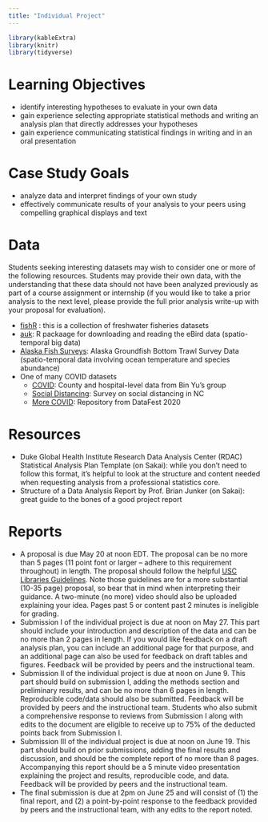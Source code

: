 ```yaml
---
title: "Individual Project"
---
```


```r
library(kableExtra)
library(knitr)
library(tidyverse)
```


# Learning Objectives

- identify interesting hypotheses to evaluate in your own data
- gain experience selecting appropriate statistical methods and writing an analysis plan that directly addresses your hypotheses
- gain experience communicating statistical findings in writing and in an oral presentation

# Case Study Goals

- analyze data and interpret findings of your own study 
- effectively communicate results of your analysis to your peers using compelling graphical displays and text



# Data 

Students seeking interesting datasets may wish to consider one or more of the following resources. Students may provide their own data, with the understanding that these data should not have been analyzed previously as part of a course assignment or internship (if you would like to take a prior analysis to the next level, please provide the full prior analysis write-up with your proposal for evaluation).

  - <a href="http://derekogle.com/fishR/packages#packages-of-data">fishR</a> : this is a collection of freshwater fisheries datasets
  - <a href="https://cornelllabofornithology.github.io/auk/">auk</a>: R packaage for downloading and reading the eBird data (spatio-temporal big data)
  - <a href="https://www.fisheries.noaa.gov/alaska/commercial-fishing/alaska-groundfish-bottom-trawl-survey-data">Alaska Fish Surveys</a>: Alaska Groundfish Bottom Trawl Survey Data (spatio-temporal data involving ocean temperature and species abundance)
  - One of many COVID datasets
    - <a href="https://covidseverity.com/">COVID</a>: County and hospital-level data from Bin Yu's group
    - <a href="https://github.com/MIDS-at-Duke/duke-social-distancing-survey">Social Distancing</a>: Survey on social distancing in NC
    - <a href="https://github.com/DukeStatSci/covid19-data">More COVID</a>: Repository from DataFest 2020




# Resources

- Duke Global Health Institute Research Data Analysis Center (RDAC) Statistical Analysis Plan Template (on Sakai): while you don't need to follow this format, it's helpful to look at the structure and content needed when requesting analysis from a professional statistics core.
- Structure of a Data Analysis Report by Prof. Brian Junker (on Sakai): great guide to the bones of a good project report

# Reports 

- A proposal is due May 20 at noon EDT. The proposal can be no more than 5 pages (11 point font or larger -- adhere to this requirement throughout) in length. The proposal should follow the helpful [USC Libraries Guidelines](https://libguides.usc.edu/writingguide/researchproposal). Note those guidelines are for a more substantial (10-35 page) proposal, so bear that in mind when interpreting their guidance. A two-minute (no more) video should also be uploaded explaining your idea.  Pages past 5 or content past 2 minutes is ineligible for grading.
- Submission I of the individual project is due at noon on May 27.  This part should include your introduction and description of the data and can be no more than 2 pages in length. If you would like feedback on a draft analysis plan, you can include an additional page for that purpose, and an additional page can also be used for feedback on draft tables and figures. Feedback will be provided by peers and the instructional team. 
- Submission II of the individual project is due at noon on June 9. This part should build on submission I, adding the methods section and preliminary results, and can be no more than 6 pages in length. Reproducible code/data should also be submitted. Feedback will be provided by peers and the instructional team. Students who also submit a comprehensive response to reviews from Submission I along with edits to the document are eligible to receive up to 75% of the deducted points back from Submission I.
- Submission III of the individual project is due at noon on June 19. This part should build on prior submissions, adding the final results and discussion, and should be the complete report of  no more than 8 pages. Accompanying this report should be a 5 minute video presentation explaining the project and results, reproducible code, and data. Feedback will be provided by peers and the instructional team. 
- The final submission is due at 2pm on June 25 and will consist of (1) the final report, and (2) a point-by-point response to the feedback provided by peers and the instructional team, with any edits to the report noted.





